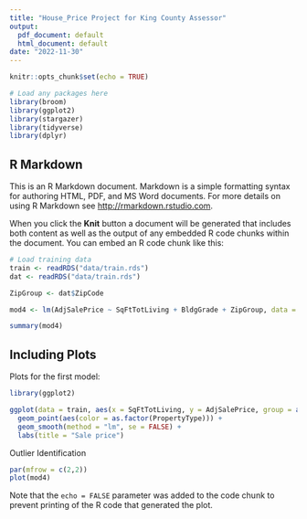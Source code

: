 ```yaml
---
title: "House_Price Project for King County Assessor"
output:
  pdf_document: default
  html_document: default
date: "2022-11-30"
---
```


```r
knitr::opts_chunk$set(echo = TRUE)

# Load any packages here
library(broom)
library(ggplot2)
library(stargazer)
library(tidyverse)
library(dplyr)
```

## R Markdown

This is an R Markdown document. Markdown is a simple formatting syntax for authoring HTML, PDF, and MS Word documents. For more details on using R Markdown see <http://rmarkdown.rstudio.com>.

When you click the **Knit** button a document will be generated that includes both content as well as the output of any embedded R code chunks within the document. You can embed an R code chunk like this:

```r
# Load training data
train <- readRDS("data/train.rds")
dat <- readRDS("data/train.rds")
```

```r
ZipGroup <- dat$ZipCode 

mod4 <- lm(AdjSalePrice ~ SqFtTotLiving + BldgGrade + ZipGroup, data = train)

summary(mod4)

```


## Including Plots

Plots for the first model: 

```r
library(ggplot2)

ggplot(data = train, aes(x = SqFtTotLiving, y = AdjSalePrice, group = as.factor(PropertyType)))+
  geom_point(aes(color = as.factor(PropertyType))) + 
  geom_smooth(method = "lm", se = FALSE) +
  labs(title = "Sale price")
```

Outlier Identification 
```r
par(mfrow = c(2,2))
plot(mod4)
```

Note that the `echo = FALSE` parameter was added to the code chunk to prevent printing of the R code that generated the plot.
